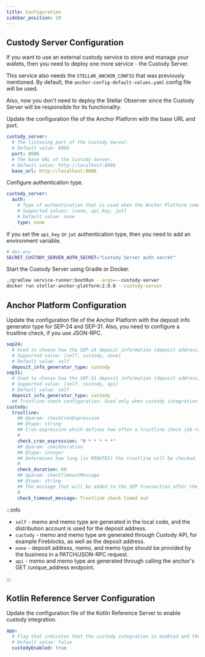 ```yaml
---
title: Configuration
sidebar_position: 10
---
```



## Custody Server Configuration

If you want to use an external custody service to store and manage your wallets, then you need to deploy one more service - the Custody Server.

This service also needs the `STELLAR_ANCHOR_CONFIG` that was previously mentioned. By default, the `anchor-config-default-values.yaml` config file will be used.

Also, now you don't need to deploy the Stellar Observer since the Custody Server will be responsible for its functionality.

Update the configuration file of the Anchor Platform with the base URL and port.

<CodeExample>

```yaml
custody_server:
  # The listening port of the Custody Server.
  # Default value: 8086
  port: 8086
  # The base URL of the Custody Server.
  # Default value: http://localhost:8086
  base_url: http://localhost:8086
```

</CodeExample>

Configure authentication type.

<CodeExample>

```yaml
custody_server:
  auth:
    # Type of authentication that is used when the Anchor Platform communicates with the Custody Server.
    # Supported values: [none, api_key, jwt]
    # Default value: none
    type: none
```

</CodeExample>

If you set the `api_key` or `jwt` authentication type, then you need to add an environment variable.

<CodeExample>

```bash
# dev.env
SECRET_CUSTODY_SERVER_AUTH_SECRET="Custody Server auth secret"
```

</CodeExample>

Start the Custody Server using Gradle or Docker.

<CodeExample>

```bash
./gradlew service-runner:bootRun --args=--custody-server
docker run stellar-anchor-platform:2.9.0 --custody-server
```

</CodeExample>

## Anchor Platform Configuration

Update the configuration file of the Anchor Platform with the deposit info generator type for SEP-24 and SEP-31. Also, you need to configure a trustline check, if you use JSON-RPC.

<CodeExample>

```yaml
sep24:
  # Used to choose how the SEP-24 deposit information (deposit address, memo and memo type) will be generated
  # Supported value: [self, custody, none]
  # Default value: self
  deposit_info_generator_type: custody
sep31:
  # Used to choose how the SEP-31 deposit information (deposit address, memo and memo type) will be generated
  # Supported value: [self, custody, api]
  # Default value: self
  deposit_info_generator_type: custody
  ## Trustline check configuration. Used only when custody integration is enabled
custody:
  trustline:
    ## @param: checkCronExpression
    ## @type: string
    ## Cron expression which defines how often a trustline check job runs. By default, a job runs every minute
    #
    check_cron_expression: "0 * * * * *"
    ## @param: checkDuration
    ## @type: integer
    ## Determines how long (in MINUTES) the trustline will be checked. By default - 1 hour (60 minutes)
    #
    check_duration: 60
    ## @param: checkTimeoutMessage
    ## @type: string
    ## The message that will be added to the SEP transaction after the duration check is exceeded
    #
    check_timeout_message: Trustline check timed out
```

</CodeExample>

:::info

- `self` - memo and memo type are generated in the local code, and the distribution account is used for the deposit address.
- `custody` - memo and memo type are generated through Custody API, for example Fireblocks, as well as the deposit address.
- `none` - deposit address, memo, and memo type should be provided by the business in a PATCH/JSON-RPC request.
- `api` - memo and memo type are generated through calling the anchor's GET /unique_address endpoint.

:::

## Kotlin Reference Server Configuration

Update the configuration file of the Kotlin Reference Server to enable custody integration.

<CodeExample>

```yaml
app:
  # Flag that indicates that the custody integration is enabled and the payment will be submitted using the Custody Server.
  # Default value: false
  custodyEnabled: true
```

</CodeExample>
